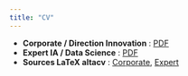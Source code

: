 ```yaml
---
title: "CV"
---
```


- **Corporate / Direction Innovation** : [PDF](../assets/cv/CV_Benoit_Sainct_Corporate_modern.pdf)
- **Expert IA / Data Science** : [PDF](../assets/cv/CV_Benoit_Sainct_ExpertIA_modern.pdf)
- **Sources LaTeX altacv** : [Corporate](../assets/cv/CV_Benoit_Sainct_Corporate_altacv.tex), [Expert](../assets/cv/CV_Benoit_Sainct_ExpertIA_altacv.tex)